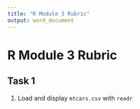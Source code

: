 ```yaml
---
title: "R Module 3 Rubric"
output: word_document 
---
```


# R Module 3 Rubric

## Task 1

1. Load and display `mtcars.csv` with `readr`